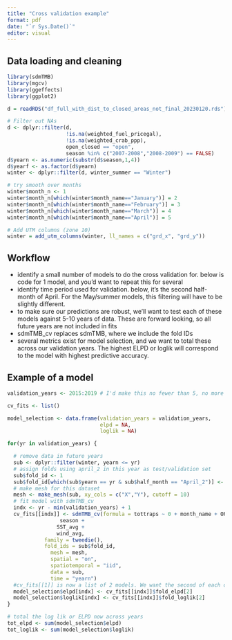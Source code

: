 ```yaml
---
title: "Cross validation example"
format: pdf
date: "`r Sys.Date()`"
editor: visual
---
```


## Data loading and cleaning

```r
library(sdmTMB)
library(mgcv)
library(ggeffects)
library(ggplot2)

d = readRDS("df_full_with_dist_to_closed_areas_not_final_20230120.rds")

# Filter out NAs
d <- dplyr::filter(d, 
                   !is.na(weighted_fuel_pricegal),
                   !is.na(weighted_crab_ppp),
                   open_closed == "open",
                   season %in% c("2007-2008","2008-2009") == FALSE)
d$yearn <- as.numeric(substr(d$season,1,4))
d$yearf <- as.factor(d$yearn)
winter <- dplyr::filter(d, winter_summer == "Winter")

# try smooth over months
winter$month_n <- 1
winter$month_n[which(winter$month_name=="January")] = 2
winter$month_n[which(winter$month_name=="February")] = 3
winter$month_n[which(winter$month_name=="March")] = 4
winter$month_n[which(winter$month_name=="April")] = 5

# Add UTM columns (zone 10)
winter = add_utm_columns(winter, ll_names = c("grd_x", "grd_y"))
```

## Workflow
- identify a small number of models to do the cross validation for. below is code for 1 model, and you'd want to repeat this for several
- identify time period used for validation. below, it's the second half-month of April. For the May/summer models, this filtering will have to be slightly different. 
- to make sure our predictions are robust, we'll want to test each of these models against 5-10 years of data. These are forward looking, so all future years are not included in fits
- sdmTMB_cv replaces sdmTMB, where we include the fold IDs
- several metrics exist for model selection, and we want to total these across our validation years. The highest ELPD or loglik will correspond to the model with highest predictive accuracy.

## Example of a model

```r
validation_years <- 2015:2019 # I'd make this no fewer than 5, no more than 10

cv_fits <- list()

model_selection <- data.frame(validation_years = validation_years,
                              elpd = NA,
                              loglik = NA)

for(yr in validation_years) {

  # remove data in future years
  sub <- dplyr::filter(winter, yearn <= yr)
  # assign folds using april_2 in this year as test/validation set
  sub$fold_id <- 1
  sub$fold_id[which(sub$yearn == yr & sub$half_month == "April_2")] <- 2
  # make mesh for this dataset
  mesh <- make_mesh(sub, xy_cols = c("X","Y"), cutoff = 10)
  # fit model with sdmTMB_cv
  indx <- yr - min(validation_years) + 1
  cv_fits[[indx]] <- sdmTMB_cv(formula = tottraps ~ 0 + month_name + OR_WA_waters +
                 season + 
                SST_avg + 
                wind_avg, 
            family = tweedie(),
            fold_ids = sub$fold_id,
              mesh = mesh,
              spatial = "on",
              spatiotemporal = "iid",
              data = sub,
              time = "yearn")
  #cv_fits[[1]] is now a list of 2 models. We want the second of each of these, 
  model_selection$elpd[indx] <- cv_fits[[indx]]$fold_elpd[2]
  model_selection$loglik[indx] <- cv_fits[[indx]]$fold_loglik[2]
}

# total the log lik or ELPD now across years
tot_elpd <- sum(model_selection$elpd)
tot_loglik <- sum(model_selection$loglik)

```




